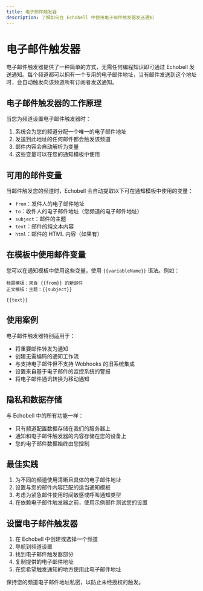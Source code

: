 ```yaml
---
title: 电子邮件触发器
description: 了解如何在 Echobell 中使用电子邮件触发器发送通知
---
```


# 电子邮件触发器

电子邮件触发器提供了一种简单的方式，无需任何编程知识即可通过 Echobell 发送通知。每个频道都可以拥有一个专用的电子邮件地址，当有邮件发送到这个地址时，会自动触发向该频道所有订阅者发送通知。

## 电子邮件触发器的工作原理

当您为频道设置电子邮件触发器时：

1. 系统会为您的频道分配一个唯一的电子邮件地址
2. 发送到此地址的任何邮件都会触发该频道
3. 邮件内容会自动解析为变量
4. 这些变量可以在您的通知模板中使用

## 可用的邮件变量

当邮件触发您的频道时，Echobell 会自动提取以下可在通知模板中使用的变量：

- `from`：发件人的电子邮件地址
- `to`：收件人的电子邮件地址（您频道的电子邮件地址）
- `subject`：邮件的主题
- `text`：邮件的纯文本内容
- `html`：邮件的 HTML 内容（如果有）

## 在模板中使用邮件变量

您可以在通知模板中使用这些变量，使用 `{{variableName}}` 语法。例如：

```
标题模板：来自 {{from}} 的新邮件
正文模板：主题：{{subject}}

{{text}}
```

## 使用案例

电子邮件触发器特别适用于：

- 将重要邮件转发为通知
- 创建无需编码的通知工作流
- 与支持电子邮件但不支持 Webhooks 的旧系统集成
- 设置来自基于电子邮件的监控系统的警报
- 将电子邮件通讯转换为移动通知

## 隐私和数据存储

与 Echobell 中的所有功能一样：

- 只有频道配置数据存储在我们的服务器上
- 通知和电子邮件触发器的内容存储在您的设备上
- 您的电子邮件数据始终由您控制

## 最佳实践

1. 为不同的频道使用清晰且具体的电子邮件地址
2. 设置与您的邮件内容匹配的适当通知模板
3. 考虑为紧急邮件使用时间敏感或呼叫通知类型
4. 在依赖电子邮件触发器之前，使用示例邮件测试您的设置

## 设置电子邮件触发器

1. 在 Echobell 中创建或选择一个频道
2. 导航到频道设置
3. 找到电子邮件触发器部分
4. 复制提供的电子邮件地址
5. 在您希望触发通知的地方使用此电子邮件地址

<Callout type="warn">
  保持您的频道电子邮件地址私密，以防止未经授权的触发。
</Callout>
